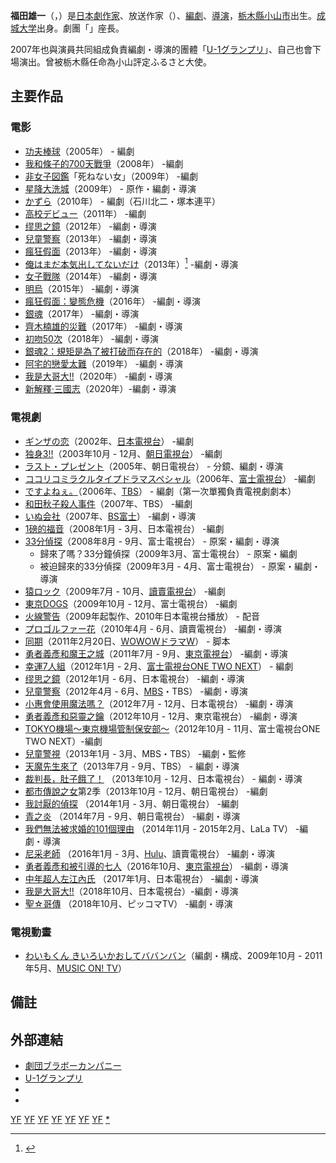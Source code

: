 {{japanese|japanese=福田 雄一|kana=ふくだ ゆういち|romaji=Fukuda Yūichi}}

'''福田雄一'''（{{lang-ja|福田 雄一}}，{{bd|1968年|7月12日}}）是[[日本|日本]][[劇作家|劇作家]]、放送作家（{{link-ja|節目企劃|放送作家}}）、[[編劇|編劇]]、[[導演|導演]]，[[栃木縣|栃木縣]][[小山市|小山市]]出生。[[成城大学|成城大学]]出身。劇團「{{link-ja|Bravo Company|ブラボーカンパニー}}」座長。

2007年也與演員{{tsl|ja|マギー (俳優)|儿岛雄一}}共同組成負責編劇・導演的團體「[[U-1グランプリ|U-1グランプリ]]」、自己也會下場演出。曾被栃木縣任命為小山評定ふるさと大使。

== 主要作品 ==
=== 電影 ===
* [[功夫棒球|功夫棒球]]（2005年） - 編劇
* [[我和條子的700天戰爭|我和條子的700天戰爭]]（2008年） -編劇
* [[非女子図鑑|非女子図鑑]]「死ねない女」（2009年） -編劇
* [[星降大洗城|星降大洗城]]（2009年） - 原作・編劇・導演
* [[かずら|かずら]]（2010年） - 編劇（石川北二・塚本連平）
* [[高校デビュー|高校デビュー]]（2011年） -編劇
* [[繆思之鏡#電影|缪思之鏡]]（2012年） -編劇・導演
* [[兒童警察#電影版|兒童警察]]（2013年） -編劇・導演
* [[瘋狂假面_#衍生作品|瘋狂假面]]（2013年） -編劇・導演
* [[俺はまだ本気出してないだけ|俺はまだ本気出してないだけ]]（2013年）<ref>{{cite news|title=堤真一「俺はまだ本気出してないだけ」で外見真逆のダメ男に|newspaper=[[映画.com|映画.com]]|date=2012-07-23|url=http://eiga.com/news/20120723/2/|accessdate=2012-07-23|archive-date=2012-07-24|archive-url=https://web.archive.org/web/20120724205756/http://eiga.com/news/20120723/2/|dead-url=no}}</ref> -編劇・導演
* [[女子戰隊|女子戰隊]]（2014年） -編劇・導演
* [[明烏|明烏]]（2015年） -編劇・導演
* [[瘋狂假面：變態危機|瘋狂假面：變態危機]]（2016年） -編劇・導演
* [[銀魂_(2017年電影)|銀魂]]（2017年） -編劇・導演
* [[齊木楠雄的災難_(2017年電影)|齊木楠雄的災難]]（2017年） -編劇・導演
* [[初吻50次|初吻50次]]（2018年） -編劇・導演
* [[銀魂2：規矩是為了被打破而存在的|銀魂2：規矩是為了被打破而存在的]]（2018年） -編劇・導演
* [[阿宅的戀愛太難|阿宅的戀愛太難]]（2019年） -編劇・導演
* [[我是大哥大!!|我是大哥大!!]]（2020年） -編劇・導演
* [[新解釋·三國志|新解釋·三國志]]（2020年）-編劇・導演

=== 電視劇 ===
* [[ギンザの恋|ギンザの恋]]（2002年、[[日本電視台|日本電視台]]） -編劇
* [[独身3!!|独身3!!]]（2003年10月 - 12月、[[朝日電視台|朝日電視台]]） -編劇
* [[ラスト・プレゼント|ラスト・プレゼント]]（2005年、朝日電視台） - 分鏡、編劇・導演
* [[ココリコミラクルタイプドラマスペシャル|ココリコミラクルタイプドラマスペシャル]]（2006年、[[富士電視台|富士電視台]]） -編劇
* [[ですよねぇ。|ですよねぇ。]]（2006年、[[TBS電視台|TBS]]） - 編劇（第一次單獨負責電視劇劇本）
* [[和田秋子殺人事件|和田秋子殺人事件]]（2007年、TBS） -編劇
* [[いぬ会社|いぬ会社]]（2007年、[[BS富士|BS富士]]） -編劇・導演
* [[1磅的福音|1磅的福音]]（2008年1月 - 3月、日本電視台） -編劇
* [[33分偵探|33分偵探]]（2008年8月 - 9月、富士電視台） - 原案・編劇・導演
**歸來了嗎？33分鐘偵探（2009年3月、富士電視台） - 原案・編劇
**被迫歸來的33分偵探（2009年3月 - 4月、富士電視台） - 原案・編劇・導演
* [[猿ロック|猿ロック]]（2009年7月 - 10月、[[讀賣電視台|讀賣電視台]]） -編劇
* [[東京DOGS|東京DOGS]]（2009年10月 - 12月、富士電視台） -編劇
* [[火線警告|火線警告]]（2009年起製作、2010年日本電視台播放） - 配音
* [[プロゴルファー花|プロゴルファー花]]（2010年4月 - 6月、讀賣電視台） -編劇・導演
* [[同期_(テレビドラマ)|同期]]（2011年2月20日、[[WOWOW|WOWOW]][[ドラマW|ドラマW]]） - 脚本
* [[勇者義彥和魔王之城|勇者義彥和魔王之城]]（2011年7月 - 9月、[[東京電視台|東京電視台]]） -編劇・導演
* [[幸運7人組|幸運7人組]]（2012年1月 - 2月、[[富士電視台ONE_TWO_NEXT|富士電視台ONE TWO NEXT]]） - 編劇 
* [[缪思之鏡|缪思之鏡]]（2012年1月 - 6月、日本電視台） -編劇・導演
* [[兒童警察|兒童警察]]（2012年4月 - 6月、[[MBS|MBS]]・TBS） -編劇・導演
* [[小惠會使用魔法嗎？|小惠會使用魔法嗎？]]（2012年7月 - 12月、日本電視台） -編劇・導演
* [[勇者義彥和惡靈之鑰|勇者義彥和惡靈之鑰]]（2012年10月 - 12月、東京電視台） -編劇・導演
* [[TOKYO機場～東京機場管制保安部～|TOKYO機場～東京機場管制保安部～]]（2012年10月 - 11月、富士電視台ONE TWO NEXT）-編劇
* [[兒童警視|兒童警視]]（2013年1月 - 3月、MBS・TBS） -編劇・監修
* [[天魔先生來了|天魔先生來了]]（2013年7月 - 9月、TBS） - 編劇・導演
* [[裁判長，肚子餓了！|裁判長，肚子餓了！]] （2013年10月 - 12月、日本電視台） - 編劇・導演
* [[都市傳說之女|都市傳說之女]]第2季（2013年10月 - 12月、朝日電視台） -編劇
* [[我討厭的偵探|我討厭的偵探]] （2014年1月 - 3月、朝日電視台） -編劇
* [[青之炎|青之炎]] （2014年7月 - 9月、朝日電視台） -編劇・導演
* [[我們無法被求婚的101個理由|我們無法被求婚的101個理由]] （2014年11月 - 2015年2月、LaLa TV） -編劇・導演
* [[尼采老師|尼采老師]] （2016年1月 - 3月、[[Hulu|Hulu]]、讀賣電視台） -編劇・導演
* [[勇者義彥和被引導的七人|勇者義彥和被引導的七人]]（2016年10月、[[東京電視台|東京電視台]]） -編劇・導演
* [[中年超人左江內氏|中年超人左江內氏]] （2017年1月、日本電視台） -編劇・導演
* [[我是大哥大!!|我是大哥大!!]]（2018年10月、日本電視台）-編劇・導演
* [[聖☆哥傳|聖☆哥傳]] （2018年10月、ピッコマTV） -編劇・導演

=== 電視動畫 ===
* [[わいもくん|わいもくん きいろいかおしてババンバン]]（編劇・構成、2009年10月 - 2011年5月、[[MUSIC_ON!_TV|MUSIC ON! TV]]）

== 備註==
{{Reflist}}

==外部連結==
* [http://www.bravo-company.net/ 劇団ブラボーカンパニー] {{Wayback|url=http://www.bravo-company.net/ |date=20201101015911 }}
* [http://www.u-1-gp.com/ U-1グランプリ] {{Wayback|url=http://www.u-1-gp.com/ |date=20210225170612 }}
* {{twitter|fukuda_u1|福田 雄一}}
* {{IMDb name|2279646|Yûichi Fukuda}}

[[Category:日本劇作家|YF]]
[[Category:日本導演|YF]]
[[Category:日本編劇|YF]]
[[Category:栃木縣出身人物|YF]]
[[Category:1968年出生|YF]]
[[Category:在世人物|YF]]
[[Category:成城大學校友|YF]]
[[Category:勇者義彥|*]]